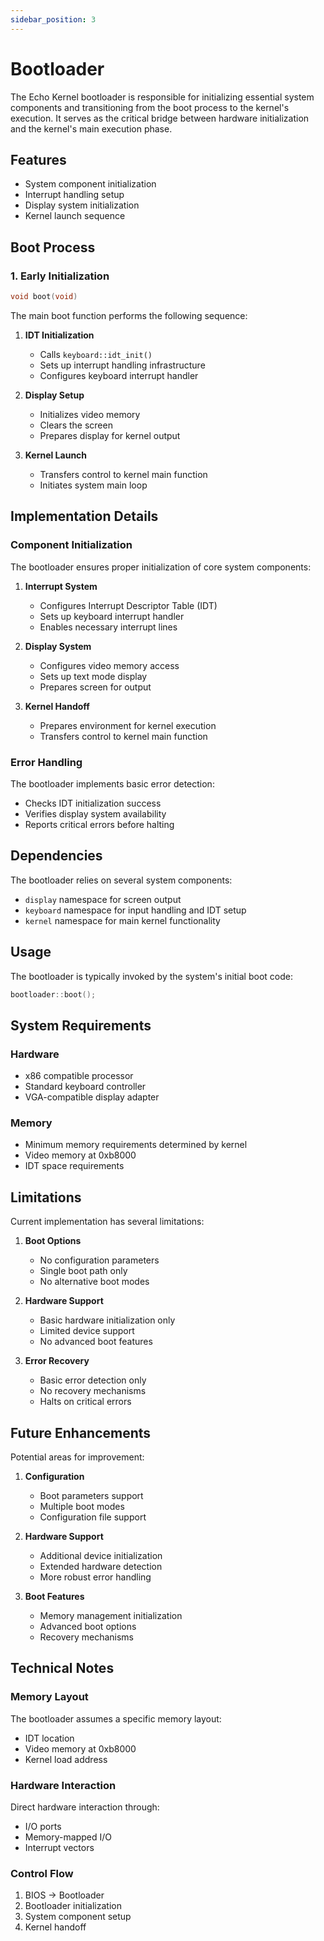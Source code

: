 ```yaml
---
sidebar_position: 3
---
```


# Bootloader

The Echo Kernel bootloader is responsible for initializing essential system components and transitioning from the boot process to the kernel's execution. It serves as the critical bridge between hardware initialization and the kernel's main execution phase.

## Features

- System component initialization
- Interrupt handling setup
- Display system initialization
- Kernel launch sequence

## Boot Process

### 1. Early Initialization
```cpp
void boot(void)
```
The main boot function performs the following sequence:

1. **IDT Initialization**
   - Calls `keyboard::idt_init()`
   - Sets up interrupt handling infrastructure
   - Configures keyboard interrupt handler

2. **Display Setup**
   - Initializes video memory
   - Clears the screen
   - Prepares display for kernel output

3. **Kernel Launch**
   - Transfers control to kernel main function
   - Initiates system main loop

## Implementation Details

### Component Initialization

The bootloader ensures proper initialization of core system components:

1. **Interrupt System**
   - Configures Interrupt Descriptor Table (IDT)
   - Sets up keyboard interrupt handler
   - Enables necessary interrupt lines

2. **Display System**
   - Configures video memory access
   - Sets up text mode display
   - Prepares screen for output

3. **Kernel Handoff**
   - Prepares environment for kernel execution
   - Transfers control to kernel main function

### Error Handling

The bootloader implements basic error detection:

- Checks IDT initialization success
- Verifies display system availability
- Reports critical errors before halting

## Dependencies

The bootloader relies on several system components:

- `display` namespace for screen output
- `keyboard` namespace for input handling and IDT setup
- `kernel` namespace for main kernel functionality

## Usage

The bootloader is typically invoked by the system's initial boot code:

```cpp
bootloader::boot();
```

## System Requirements

### Hardware
- x86 compatible processor
- Standard keyboard controller
- VGA-compatible display adapter

### Memory
- Minimum memory requirements determined by kernel
- Video memory at 0xb8000
- IDT space requirements

## Limitations

Current implementation has several limitations:

1. **Boot Options**
   - No configuration parameters
   - Single boot path only
   - No alternative boot modes

2. **Hardware Support**
   - Basic hardware initialization only
   - Limited device support
   - No advanced boot features

3. **Error Recovery**
   - Basic error detection only
   - No recovery mechanisms
   - Halts on critical errors

## Future Enhancements

Potential areas for improvement:

1. **Configuration**
   - Boot parameters support
   - Multiple boot modes
   - Configuration file support

2. **Hardware Support**
   - Additional device initialization
   - Extended hardware detection
   - More robust error handling

3. **Boot Features**
   - Memory management initialization
   - Advanced boot options
   - Recovery mechanisms

## Technical Notes

### Memory Layout
The bootloader assumes a specific memory layout:
- IDT location
- Video memory at 0xb8000
- Kernel load address

### Hardware Interaction
Direct hardware interaction through:
- I/O ports
- Memory-mapped I/O
- Interrupt vectors

### Control Flow
1. BIOS → Bootloader
2. Bootloader initialization
3. System component setup
4. Kernel handoff
